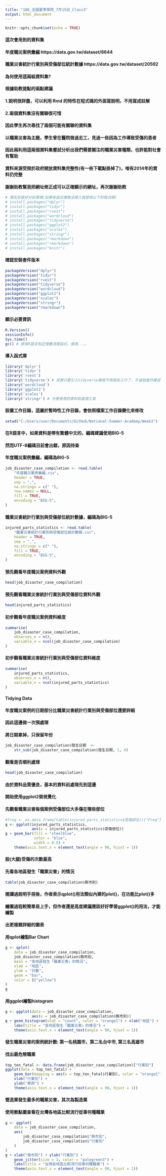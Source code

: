 ---
title: "108_全國夏季學院_7月15日_Class3"
output: html_document
---

```{r setup, include=FALSE}
knitr::opts_chunk$set(echo = TRUE)
```


#### 這次會用到的資料集
#### 年度職災案例彙編 https://data.gov.tw/dataset/6644
#### 職業災害統計行業別與受傷部位統計數據 https://data.gov.tw/dataset/20592


#### 為何使用這兩組資料集?
#### 根據助教提點的兩點建議
#### 1.說明很詳盡，可以利用 Rmd 的特性在程式碼的外面寫說明，不用寫成註解
#### 2.兩個資料集沒有關聯很可惜
#### 因此學生再次尋找了兩個可能有關聯的資料集
#### 以職業災害為主題，學生曾在醫院做過志工，見過一些因為工作導致受傷的患者
#### 因此兩利用這兩個資料集嘗試分析出我們需要關注的職業災害種類，也許能對社會有幫助
#### 資料來源受限於政府開放資料集完整性(有一些下載點掛掉了)，唯有2014年的資料仍完整
#### 謝謝助教幫我把網址修正成可以正確顯示的網址，再次謝謝助教


```{r}
# 預先安裝好分析環境(如果有函式庫無法導入就使用以下的程式碼)
# install.packages("dplyr")
# install.packages("tidyr")
# install.packages("rvest")
# install.packages("wordcloud")
# install.packages("tidyverse")
# install.packages("ggplot2")
# install.packages("scales")
# install.packages("stringr")
# install.packages("rmarkdown")
# install.packages("rmarkdown")
# install.packages("knitr")

```
#### 確認安裝套件版本
```{r}
packageVersion("dplyr")
packageVersion("tidyr")
packageVersion("rvest")
packageVersion("tidyverse")
packageVersion("wordcloud")
packageVersion("ggplot2")
packageVersion("scales")
packageVersion("stringr")
packageVersion("rmarkdown")
```
#### 顯示必要資訊
```{r}
R.Version()
sessionInfo()
Sys.time()
gc() # 原來R語言有記憶體清理函式，慎用...。
```
#### 導入函式庫
```{r}
library('dplyr')
library('tidyr')
library('rvest')
library('tidyverse') # 其實只要引入tidyverse庫就不用寫前三行了，不過就當作練習
library('wordcloud')
library('ggplot2')
library('scales')
library('stringr') # 方便易用的資料前處理工具
```

#### 設置工作目錄，這屬於暫時性工作目錄，會依照檔案工作目錄變化來修改
```{r}
setwd("C:/Users/user/Documents/GitHub/National-Summer-Academy/Week2")
```

#### 在R語言中，如果資料是帶有繁體中文的，編碼建議使用BIG-5
#### 然而UTF-8編碼目前會出錯，原因待查
#### 年度職災案例彙編，編碼為BIG-5
```{r}
job_disaster_case_compilation <- read.table(
    "年度職災案例彙編.csv",
    header = TRUE,
    sep = ",",
    na.strings = c(" "),
    row.names = NULL,
    fill = TRUE,
    encoding = "BIG-5",
)

```
#### 職業災害統計行業別與受傷部位統計數據，編碼為BIG-5
```{r}
injured_parts_statistics <- read.table(
    "職業災害統計行業別與受傷部位統計數據.csv",
    header = TRUE,
    sep = ",",
    na.strings = c(" "),
    fill = TRUE,
    encoding = "BIG-5",
)
```
#### 預先觀看年度職災案例資料外觀
```{r}

head(job_disaster_case_compilation)
```
#### 預先觀看職業災害統計行業別與受傷部位資料外觀
```{r}
head(injured_parts_statistics)
```
#### 初步觀看年度職災案例資料維度
```{r}

summarise(
    job_disaster_case_compilation,
    observes_n = n(),
    variable_n = ncol(job_disaster_case_compilation)
)
```
#### 初步觀看職業災害統計行業別與受傷部位資料維度
```{r}
summarise(
    injured_parts_statistics,
    observes_n = n(),
    variable_n = ncol(injured_parts_statistics)
)

```
#### Tidying Data
#### 年度職災案例的日期部分比職業災害統計行業別與受傷部位還要詳細
#### 因此這邊做一次預處理
#### 將日期拿掉，只保留年份
```{r}

job_disaster_case_compilation$發生日期  <-
    str_sub(job_disaster_case_compilation$發生日期, 1, 4)
```
#### 觀看是否順利處理
```{r}

head(job_disaster_case_compilation)
```

#### 由於資料品質優良，基本的資料前處理先到這邊
#### 開始使用ggplot2做視覺化
#### 先觀看職業災害每個案例受傷部位大多傷在哪些部位
```{r}
#freq <- as.data.frame(table(injured_parts_statistics$受傷部位))["Freq"]
g <- ggplot(injured_parts_statistics,
            aes(x = injured_parts_statistics$受傷部位))
g + geom_bar(fill = "steelblue",
             color = "blue",
             width = 0.5) +
    theme(axis.text.x = element_text(angle = 90, hjust = 1))
```
#### 股(大腿)受傷的次數最高


#### 先看各地區發生「職業災害」的情況
```{r}
table(job_disaster_case_compilation$縣市別)
```

#### 閱讀過說明手冊後，作者表示qplot()用法類似內建的plot()，在功能比plot()多
#### 繪圖過程較簡單易上手，但作者還是高度建議應該好好學習ggplot()的用法，才能繪製
#### 出更複雜詳細的圖表


#### 用qplot繪製Bar Chart


```{r}
g <- qplot(
    data = job_disaster_case_compilation,
    job_disaster_case_compilation$縣市別,
    main = "各地區發生「職業災害」的情況",
    xlab = "地區",
    ylab = "計數",
    geom = "bar",
    color = I("yellow")
)
g
```

#### 用ggplot繪製histogram
```{r}
g <- ggplot(data = job_disaster_case_compilation,
            aes(x = job_disaster_case_compilation$縣市別))
g + geom_histogram(stat = "count", color = "orange1") + xlab("地區") + ylab("計數") +
    labs(title = "各地區發生「職業災害」的情況") + 
    theme(axis.text.x = element_text(angle = 90, hjust = 1))
```
#### 發生職業災害的案例統計數: 第一名桃園市，第二名台中市, 第三名高雄市




#### 找出最危險職業
```{r}
top_ten_fatal <- data.frame(job_disaster_case_compilation)["行業別"]
ggplot(data = top_ten_fatal) + 
    geom_bar(mapping = aes(x = top_ten_fatal$行業別), color = "orange1") +
    xlab("行業別") +
    ylab("案例") +
    theme(axis.text.x = element_text(angle = 90, hjust = 1))
```

#### 營造業發生最多的職業災害，其次為製造業

#### 使用散點圖查看在台灣各地區比較流行從事何種職業

```{r}
g <- ggplot(
    data = job_disaster_case_compilation,
    aes(
        job_disaster_case_compilation$"縣市別",
        job_disaster_case_compilation$"行業別"
    )
)
g + xlab("縣市別") + ylab("行業別") +
    geom_jitter(size = 3, color = "palegreen3") +
    labs(title = "台灣各地區比較流行從事何種職業") +
    theme(axis.text.x = element_text(angle = 90, hjust = 1))
```

